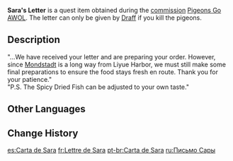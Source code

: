 {{Item Infobox
|id           = 100354
|image        = Book Letter.png
|type         = Quest Items
|description  = A thick-set letter sent from [[Liyue Harbor]] to [[Sara]]. Several feathers are still stuck in the envelope, signifying the effort that carrier pigeon put in and the sort of treatment it receives.
|source1      = Obtained during the commission [[Pigeons Go AWOL]]
}}
'''Sara's Letter''' is a quest item obtained during the [[commission]] [[Pigeons Go AWOL]]. The letter can only be given by [[Draff]] if you kill the pigeons.

==Description==
"...We have received your letter and are preparing your order. However, since [[Mondstadt]] is a long way from Liyue Harbor, we must still make some final preparations to ensure the food stays fresh en route. Thank you for your patience."<br />
"P.S. The Spicy Dried Fish can be adjusted to your own taste."
==Other Languages==
{{Other Languages
|default_hidden = 1
|en      = Sara's Letter
|zhs     = 莎拉的信
|zhs_rm  = Shālā de Xìn
|zht     = 莎拉的信
|zht_rm  = Shālā de Xìn
|ja      = サラの手紙
|ja_rm   = Sara no Tegami
|ko      = 사라의 편지
|ko_rm   = Sara-ui Pyeonji
|es      = Carta de Sara
|fr      = Lettre de Sara
|ru      = Письмо Сары
|th      = จดหมายของ Sara
|th_rm   = 
|vi      = Thư Của Sara
|de      = Saras Brief
|id      = Surat Sara
|pt      = Carta de Sara
|tr      = Sara'nın Mektubu
|it      = Lettera di Sara
}}

==Change History==
{{Change History|1.0}}

[[es:Carta de Sara]]
[[fr:Lettre de Sara]]
[[pt-br:Carta de Sara]]
[[ru:Письмо Сары]]